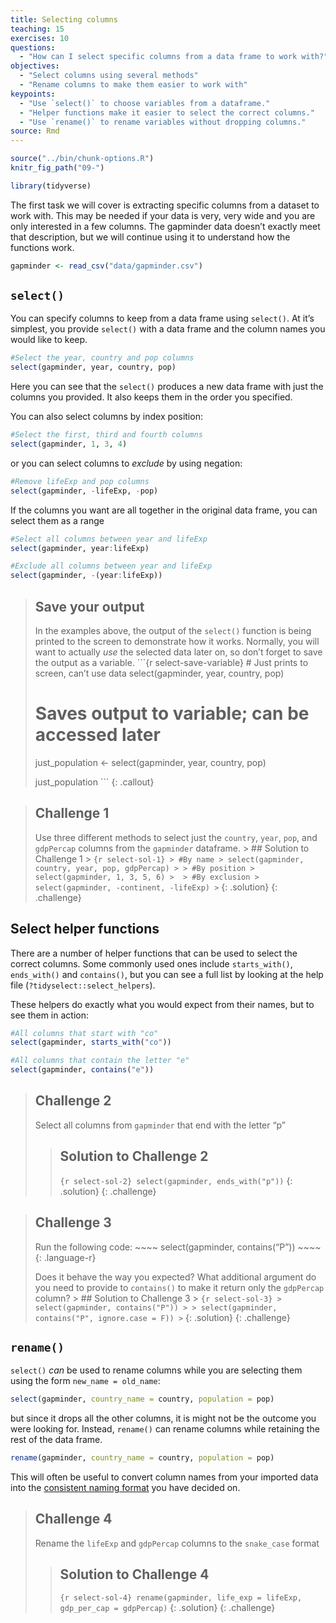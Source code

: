 ```yaml
---
title: Selecting columns
teaching: 15
exercises: 10
questions:
  - "How can I select specific columns from a data frame to work with?"
objectives:
  - "Select columns using several methods"
  - "Rename columns to make them easier to work with"
keypoints:
  - "Use `select()` to choose variables from a dataframe."
  - "Helper functions make it easier to select the correct columns."
  - "Use `rename()` to rename variables without dropping columns."
source: Rmd
---
```


```r
source("../bin/chunk-options.R")
knitr_fig_path("09-")

library(tidyverse)
```

The first task we will cover is extracting specific columns from a dataset to work with. This 
may be needed if your data is very, very wide and you are only interested in a few columns. The 
gapminder data doesn't exactly meet that description, but we will continue using it to understand 
how the functions work.

```r
gapminder <- read_csv("data/gapminder.csv")
```

## `select()`

You can specify columns to keep from a data frame using `select()`. At it's simplest, you provide 
`select()` with a data frame and the column names you would like to keep.

```r
#Select the year, country and pop columns
select(gapminder, year, country, pop)
```

Here you can see that the `select()` produces a new data frame with just the columns you provided. 
It also keeps them in the order you specified.

You can also select columns by index position:

```r
#Select the first, third and fourth columns
select(gapminder, 1, 3, 4)
```

or you can select columns to *exclude* by using negation:

```r
#Remove lifeExp and pop columns
select(gapminder, -lifeExp, -pop)
```

If the columns you want are all together in the original data frame, you can select them as a range

```r
#Select all columns between year and lifeExp
select(gapminder, year:lifeExp)

#Exclude all columns between year and lifeExp
select(gapminder, -(year:lifeExp))
```

> ## Save your output
> In the examples above, the output of the `select()` function is being printed to the screen to 
> demonstrate how it works. Normally, you will want to actually *use* the selected data later on, so
> don't forget to save the output as a variable.
> ```{r select-save-variable}
> # Just prints to screen, can't use data
> select(gapminder, year, country, pop)
> 
> # Saves output to variable; can be accessed later
> just_population <- select(gapminder, year, country, pop)
> 
> just_population
> ```
{: .callout}


> ## Challenge 1
> Use three different methods to select just the `country`, `year`, `pop`, and `gdpPercap` columns 
> from the `gapminder` dataframe.
> > ## Solution to Challenge 1
> > ```{r select-sol-1}
> > #By name
> > select(gapminder, country, year, pop, gdpPercap)
> >
> > #By position
> > select(gapminder, 1, 3, 5, 6)
> > 
> > #By exclusion
> > select(gapminder, -continent, -lifeExp)
> > ```
> {: .solution}
{: .challenge}

## Select helper functions

There are a number of helper functions that can be used to select the correct columns. Some commonly
used ones include `starts_with()`, `ends_with()` and `contains()`, but you can see a full list by 
looking at the help file (`?tidyselect::select_helpers`).

These helpers do exactly what you would expect from their names, but to see them in action:

```r
#All columns that start with "co"
select(gapminder, starts_with("co"))

#All columns that contain the letter "e"
select(gapminder, contains("e"))
```

> ## Challenge 2
> Select all columns from `gapminder` that end with the letter "p"
>
> > ## Solution to Challenge 2
> > ```{r select-sol-2}
> > select(gapminder, ends_with("p"))
> > ```
> {: .solution}
{: .challenge}

> ## Challenge 3
> Run the following code:
> ~~~~
> select(gapminder, contains("P"))
> ~~~~
> {: .language-r}
>
> Does it behave the way you expected? What additional argument do you need to provide to `contains()`
> to make it return only the `gdpPercap` column?
> > ## Solution to Challenge 3
> > ```{r select-sol-3}
> > select(gapminder, contains("P"))
> >
> > select(gapminder, contains("P", ignore.case = F))
> > ```
> {: .solution}
{: .challenge}

## `rename()`

`select()` *can* be used to rename columns while you are selecting them using the form 
`new_name = old_name`:

```r
select(gapminder, country_name = country, population = pop)
```

but since it drops all the other columns, it is might not be the outcome you were looking for. 
Instead, `rename()` can rename columns while retaining the rest of the data frame.

```r
rename(gapminder, country_name = country, population = pop)
```

This will often be useful to convert column names from your imported data into the 
[consistent naming format]({{ page.root }}{% link _episodes/02-Using-R.md %}#naming-conventions) you
have decided on.

> ## Challenge 4
> Rename the `lifeExp` and `gdpPercap` columns to the `snake_case` format
>
> > ## Solution to Challenge 4
> > ```{r select-sol-4}
> > rename(gapminder, life_exp = lifeExp, gdp_per_cap = gdpPercap)
> > ```
> {: .solution}
{: .challenge}